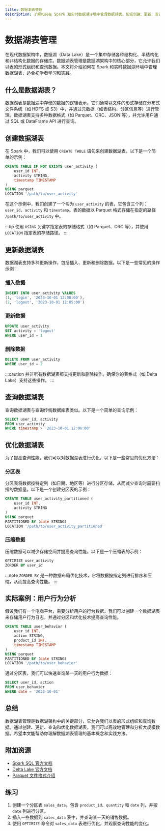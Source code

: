 ```yaml
---
title: 数据湖表管理
description: 了解如何在 Spark 和实时数据湖环境中管理数据湖表，包括创建、更新、查询和优化表的实践方法。
---
```


# 数据湖表管理

在现代数据架构中，数据湖（Data Lake）是一个集中存储各种结构化、半结构化和非结构化数据的存储库。数据湖表管理是数据湖架构中的核心部分，它允许我们以表的形式组织和查询数据。本文将介绍如何在 Spark 和实时数据湖环境中管理数据湖表，适合初学者学习和实践。

## 什么是数据湖表？

数据湖表是数据湖中存储的数据的逻辑表示。它们通常以文件的形式存储在分布式文件系统（如 HDFS 或 S3）中，并通过元数据（如表结构、分区信息等）进行管理。数据湖表支持多种数据格式（如 Parquet、ORC、JSON 等），并允许用户通过 SQL 或 DataFrame API 进行查询。

## 创建数据湖表

在 Spark 中，我们可以使用 `CREATE TABLE` 语句来创建数据湖表。以下是一个简单的示例：

```sql
CREATE TABLE IF NOT EXISTS user_activity (
    user_id INT,
    activity STRING,
    timestamp TIMESTAMP
)
USING parquet
LOCATION '/path/to/user_activity'
```

在这个示例中，我们创建了一个名为 `user_activity` 的表，它包含三个列：`user_id`、`activity` 和 `timestamp`。表的数据以 Parquet 格式存储在指定的路径 `/path/to/user_activity` 中。

:::tip
使用 `USING` 关键字指定表的存储格式（如 Parquet、ORC 等），并使用 `LOCATION` 指定表的存储路径。
:::

## 更新数据湖表

数据湖表支持多种更新操作，包括插入、更新和删除数据。以下是一些常见的操作示例：

### 插入数据

```sql
INSERT INTO user_activity VALUES
(1, 'login', '2023-10-01 12:00:00'),
(2, 'logout', '2023-10-01 12:05:00')
```

### 更新数据

```sql
UPDATE user_activity
SET activity = 'logout'
WHERE user_id = 1
```

### 删除数据

```sql
DELETE FROM user_activity
WHERE user_id = 2
```

:::caution
并非所有数据湖表都支持更新和删除操作。确保你的表格式（如 Delta Lake）支持这些操作。
:::

## 查询数据湖表

查询数据湖表与查询传统数据库表类似。以下是一个简单的查询示例：

```sql
SELECT user_id, activity
FROM user_activity
WHERE timestamp > '2023-10-01 12:00:00'
```

## 优化数据湖表

为了提高查询性能，我们可以对数据湖表进行优化。以下是一些常见的优化方法：

### 分区表

分区表将数据按特定列（如日期、地区等）进行分区存储，从而减少查询时需要扫描的数据量。以下是一个创建分区表的示例：

```sql
CREATE TABLE user_activity_partitioned (
    user_id INT,
    activity STRING
)
USING parquet
PARTITIONED BY (date STRING)
LOCATION '/path/to/user_activity_partitioned'
```

### 压缩数据

压缩数据可以减少存储空间并提高查询性能。以下是一个压缩表的示例：

```sql
OPTIMIZE user_activity
ZORDER BY user_id
```

:::note
`ZORDER BY` 是一种数据布局优化技术，它将数据按指定列进行排序和压缩，从而提高查询性能。
:::

## 实际案例：用户行为分析

假设我们有一个电商平台，需要分析用户的行为数据。我们可以创建一个数据湖表来存储用户行为日志，并通过分区和优化技术提高查询性能。

```sql
CREATE TABLE user_behavior (
    user_id INT,
    action STRING,
    product_id INT,
    timestamp TIMESTAMP
)
USING parquet
PARTITIONED BY (date STRING)
LOCATION '/path/to/user_behavior'
```

通过分区表，我们可以快速查询某一天的用户行为数据：

```sql
SELECT user_id, action
FROM user_behavior
WHERE date = '2023-10-01'
```

## 总结

数据湖表管理是数据湖架构中的关键部分，它允许我们以表的形式组织和查询数据。通过创建、更新、查询和优化数据湖表，我们可以高效地管理和分析大规模数据。希望本文能帮助你理解数据湖表管理的基本概念和实践方法。

## 附加资源

- [Spark SQL 官方文档](https://spark.apache.org/docs/latest/sql-programming-guide.html)
- [Delta Lake 官方文档](https://docs.delta.io/latest/index.html)
- [Parquet 文件格式介绍](https://parquet.apache.org/documentation/latest/)

## 练习

1. 创建一个分区表 `sales_data`，包含 `product_id`、`quantity` 和 `date` 列，并按 `date` 列进行分区。
2. 插入一些数据到 `sales_data` 表中，并查询某一天的销售数据。
3. 使用 `OPTIMIZE` 命令对 `sales_data` 表进行优化，并观察查询性能的变化。
